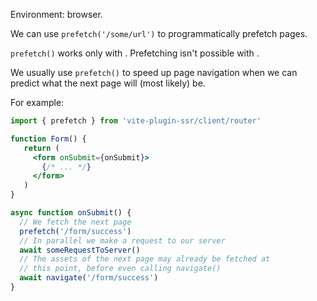 
Environment: browser.

We can use `prefetch('/some/url')` to programmatically prefetch pages.

<Warning>`prefetch()` works only with <Link text="Client Routing" href="/client-routing" />. Prefetching isn't possible with <Link text="Server Routing" href="/server-routing" />.</Warning>

We usually use `prefetch()` to speed up page navigation when we can predict what the next page will (most likely) be.

For example:

```jsx
import { prefetch } from 'vite-plugin-ssr/client/router'

function Form() {
   return (
     <form onSubmit={onSubmit}>
       {/* ... */}
     </form>
   )
}

async function onSubmit() {
  // We fetch the next page
  prefetch('/form/success')
  // In parallel we make a request to our server
  await someRequestToServer()
  // The assets of the next page may already be fetched at
  // this point, before even calling navigate()
  await navigate('/form/success')
}
```
